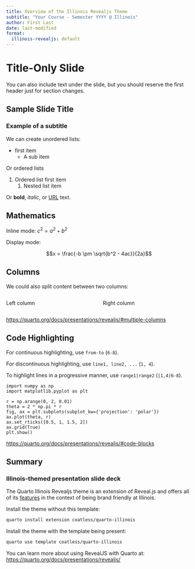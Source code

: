 ```yaml
---
title: Overview of the Illinois Revealjs Theme
subtitle: "Your Course - Semester YYYY @ Illinois"
author: First Last
date: last-modified
format:
  illinois-revealjs: default
---
```


# Title-Only Slide

You can also include text under the slide, but you should reserve the first header just for section changes. 

## Sample Slide Title

### Example of a subtitle

We can create unordered lists:

- first item 
    - A sub item

Or ordered lists

1. Ordered list first item
    1. Nested list item

Or **bold**, *italic*, or [URL](https://illinois.edu) text.

## Mathematics

Inline mode: $c^2 = a^2 + b^2$

Display mode: 

$$x = \frac{-b \pm \sqrt{b^2 - 4ac}}{2a}$$


## Columns

We could also split content between two columns:

::: {.columns}

::: {.column width="45%"}
Left column
:::

::: {.column width="45%"}
Right column
:::

:::

<https://quarto.org/docs/presentations/revealjs/#multiple-columns>

## Code Highlighting

For continuous highlighting, use `from-to` (`6-8`).

For discontinuous highlighting, use `line1, line2, ...` (`1, 4`).

To highlight lines in a progressive manner, use `range1|range2` (`|1,4|6-8`). 

```.python
import numpy as np
import matplotlib.pyplot as plt

r = np.arange(0, 2, 0.01)
theta = 2 * np.pi * r
fig, ax = plt.subplots(subplot_kw={'projection': 'polar'})
ax.plot(theta, r)
ax.set_rticks([0.5, 1, 1.5, 2])
ax.grid(True)
plt.show()
```

<https://quarto.org/docs/presentations/revealjs/#code-blocks>

## Summary {#sec-summary}

### Illinois-themed presentation slide deck

The Quarto Illinois Revealjs theme is an extension of Reveal.js and
offers all of its [features](https://quarto.org/docs/presentations/revealjs/) in the context of being brand friendly at Illinois.

Install the theme without this template:

```bash
quarto install extension coatless/quarto-illinois
```

Install the theme with the template being present:

```bash
quarto use template coatless/quarto-illinois
```

You can learn more about using RevealJS with Quarto at: <https://quarto.org/docs/presentations/revealjs/>

